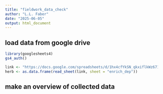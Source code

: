 ```yaml
---
title: "fieldwork_data_check"
author: "L.L. Faber"
date: "2025-06-05"
output: html_document
---
```

## load data from google drive

```r
library(googlesheets4) 
gs4_auth() 

link <- "https://docs.google.com/spreadsheets/d/1hx4cfYkSN_qkxiflkWz671YZgigHJpVgloy44rvMqMM/edit?gid=995495004#gid=995495004"
herb <- as.data.frame(read_sheet(link, sheet = "enrich_dep"))
```


## make an overview of collected data

```r

```


